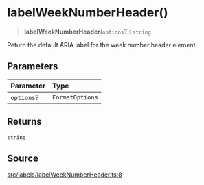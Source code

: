 # labelWeekNumberHeader()

<a id="undefined" name="undefined"></a>

> **labelWeekNumberHeader**(`options`?): `string`

Return the default ARIA label for the week number header element.

## Parameters

| Parameter | Type |
| :------ | :------ |
| `options`? | `FormatOptions` |

## Returns

`string`

## Source

[src/labels/labelWeekNumberHeader.ts:8](https://github.com/gpbl/react-day-picker/blob/next/src/labels/labelWeekNumberHeader.ts#L8)
